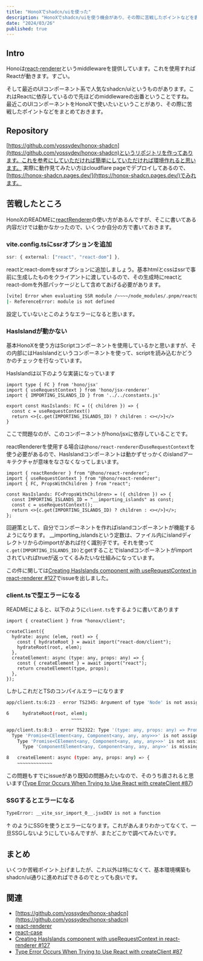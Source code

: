 ```yaml
---
title: "HonoXでshadcn/uiを使った"
description: "HonoXでshadcn/uiを使う機会があり、その際に苦戦したポイントなどを書きました。"
date: "2024/03/26"
published: true
---
```


## Intro

Honoは[react-renderer](https://github.com/honojs/middleware/tree/main/packages/react-renderer)というmiddlewareを提供しています。これを使用すればReactが動きます。すごい。

そして最近のUIコンポーネント系で人気なshadcn/uiというものがあります。これはReactに依存しているので先ほどのmiddlewareの出番ということですね。
最近このUIコンポーネントをHonoXで使いたいということがあり、その際に苦戦したポイントなどをまとめておきます。

## Repository

[https://github.com/yossydev/honox-shadcn](https://github.com/yossydev/honox-shadcn)というリポジトリを作ってあります。これを参考にしていただければ簡単にしていただければ環境作れると思います。
実際に動作見てみたい方はcloudflare pageでデプロイしてあるので、[https://honox-shadcn.pages.dev/](https://honox-shadcn.pages.dev/)でみれます。

## 苦戦したところ

HonoXのREADMEに[reactRenderer](https://github.com/honojs/honox?tab=readme-ov-file#react-case)の使い方があるんですが、そこに書いてある内容だけでは動かなかったので、いくつか自分の方で書いておきます。

### vite.config.tsにssrオプションを追加

```ts
ssr: { external: ["react", "react-dom"] },
```

reactとreact-domをssrオプションに追加しましょう。基本htmlとcssはssrで事前に生成したものをクライアントに渡しているので、その生成時にreactとreact-domを外部パッケージとして含めてあげる必要があります。

```bash
[vite] Error when evaluating SSR module /~~~~/node_modules/.pnpm/react@18.2.0/node_modules/react/jsx-runtime.js:
|- ReferenceError: module is not defined
```

設定していないとこのようなエラーになると思います。

### HasIslandが動かない

基本HonoXを使う方はScriptコンポーネントを使用しているかと思いますが、その内部にはHasIslandというコンポーネントを使って、scriptを読み込むかどうかのチェックを行なっています。

HasIslandは以下のような実装になっています

```tsx
import type { FC } from 'hono/jsx'
import { useRequestContext } from 'hono/jsx-renderer'
import { IMPORTING_ISLANDS_ID } from '../../constants.js'

export const HasIslands: FC = ({ children }) => {
  const c = useRequestContext()
  return <>{c.get(IMPORTING_ISLANDS_ID) ? children : <></>}</>
}
```

ここで問題なのが、このコンポーネントがhono/jsxに依存していることです。

reactRendererを使用する場合は`@hono/react-renderer`の`useRequestContext`を使う必要があるので、HasIslandコンポーネントは動かずせっかくのislandアーキテクチャが意味をなさなくなってしまいます。

```tsx
import { reactRenderer } from "@hono/react-renderer";
import { useRequestContext } from "@hono/react-renderer";
import { FC, PropsWithChildren } from "react";

const HasIslands: FC<PropsWithChildren> = ({ children }) => {
  const IMPORTING_ISLANDS_ID = "__importing_islands" as const;
  const c = useRequestContext();
  return <>{c.get(IMPORTING_ISLANDS_ID) ? children : <></>}</>;
};
```

回避策として、自分でコンポーネントを作ればislandコンポーネントが機能するようになります。
__importing_islandsという定数は、ファイル内にislandディレクトリからのimportがあれば付く識別子です。それを使って`c.get(IMPORTING_ISLANDS_ID)`とgetすることでislandコンポーネントがimportされていればtrueが返ってくるみたいな仕組みになっています。

この件に関しては[Creating HasIslands component with useRequestContext in react-renderer #127](https://github.com/honojs/honox/issues/127)でissueを出しました。

### client.tsで型エラーになる

READMEによると、以下のように`client.ts`をするように書いてあります

```tsx
import { createClient } from "honox/client";

createClient({
  hydrate: async (elem, root) => {
    const { hydrateRoot } = await import("react-dom/client");
    hydrateRoot(root, elem);
  },
  createElement: async (type: any, props: any) => {
    const { createElement } = await import("react");
    return createElement(type, props);
  },
});
```

しかしこれだとTSのコンパイルエラーになります
```bash
app/client.ts:6:23 - error TS2345: Argument of type 'Node' is not assignable to parameter of type 'ReactNode'.

6     hydrateRoot(root, elem);
                        ~~~~

app/client.ts:8:3 - error TS2322: Type '(type: any, props: any) => Promise<React.CElement<any, React.Component<any, any, any>>>' is not assignable to type 'CreateElement'.
  Type 'Promise<CElement<any, Component<any, any, any>>>' is not assignable to type 'Node | Promise<Node>'.
    Type 'Promise<CElement<any, Component<any, any, any>>>' is not assignable to type 'Promise<Node>'.
      Type 'ComponentElement<any, Component<any, any, any>>' is missing the following properties from type 'Node': baseURI, childNodes, firstChild, isConnected, and 46 more.

8   createElement: async (type: any, props: any) => {
    ~~~~~~~~~~~~~
```

この問題もすでにissueがあり既知の問題みたいなので、そのうち直されると思います([Type Error Occurs When Trying to Use React with createClient #87](https://github.com/honojs/honox/issues/87))

### SSGするとエラーになる

```bash
TypeError: __vite_ssr_import_0__.jsxDEV is not a function
```

↑ のようにSSGを使うとエラーになります。これがあんまりわかってなくて、一旦SSGしないようにしているんですが、またどこかで調べてみたいです。

## まとめ

いくつか苦戦ポイント上げましたが、これ以外は特になくて、基本環境構築もshadcn/ui通りに進めればできるのでとっても良いです。

## 関連

- [https://github.com/yossydev/honox-shadcn](https://github.com/yossydev/honox-shadcn) 
- [react-renderer](https://github.com/honojs/middleware/tree/main/packages/react-renderer)
- [react-case](https://github.com/honojs/honox?tab=readme-ov-file#react-case)
- [Creating HasIslands component with useRequestContext in react-renderer #127](https://github.com/honojs/honox/issues/127)
- [Type Error Occurs When Trying to Use React with createClient #87](https://github.com/honojs/honox/issues/87)
